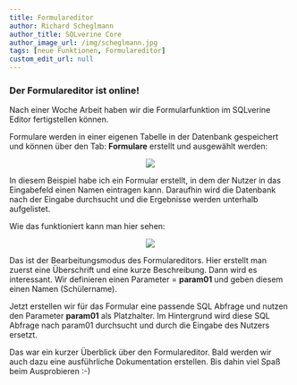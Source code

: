 ```yaml
---
title: Formulareditor
author: Richard Scheglmann
author_title: SQLverine Core
author_image_url: /img/scheglmann.jpg
tags: [neue Funktionen, Formulareditor]
custom_edit_url: null
---
```

### Der Formulareditor ist online!

Nach einer Woche Arbeit haben wir die Formularfunktion im SQLverine Editor fertigstellen können.

Formulare werden in einer eigenen Tabelle in der Datenbank gespeichert und können über den Tab: **Formulare** erstellt und ausgewählt werden:

<center>
  <img className='customImageBorder'
  src={require('./assets/blog2.png').default} 
  style={{width:400}}
/>
</center>

<!--truncate-->

In diesem Beispiel habe ich ein Formular erstellt, in dem der Nutzer in das Eingabefeld einen Namen eintragen kann. Daraufhin wird die Datenbank nach der Eingabe durchsucht und die Ergebnisse werden unterhalb aufgelistet.

Wie das funktioniert kann man hier sehen:

<center>
  <img className='customImageBorder'
  src={require('./assets/blog1.png').default} 
  style={{width:400}}
/>
</center>

Das ist der Bearbeitungsmodus des Formulareditors. Hier erstellt man zuerst eine Überschrift und eine kurze Beschreibung. Dann wird es interessant. Wir definieren einen Parameter = **param01** und geben diesem einen Namen (Schülername). 

Jetzt erstellen wir für das Formular eine passende SQL Abfrage und nutzen den Parameter **param01** als Platzhalter. Im Hintergrund wird diese SQL Abfrage nach param01 durchsucht und durch die Eingabe des Nutzers ersetzt.

Das war ein kurzer Überblick über den Formulareditor. Bald werden wir auch dazu eine ausführliche Dokumentation erstellen. Bis dahin viel Spaß beim Ausprobieren :-)